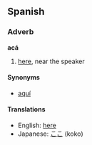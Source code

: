 ==Spanish==
===Adverb===
'''acá'''

# [[here]], near the speaker

====Synonyms====
*[[aquí]]

====Translations====
*English: [[here]]
*Japanese: [[ここ]] (koko)